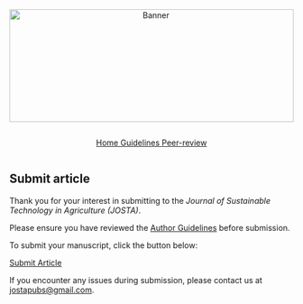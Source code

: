 ```{=html}
<div style="text-align: center; margin-bottom: 1em;">
  <img src="websitecover.jpg"
       alt="Banner"
       style="width: 100%; max-height: 200px; object-fit: cover;">
</div>
```

<link rel="stylesheet" href="https://cdn.jsdelivr.net/npm/bootstrap-icons/font/bootstrap-icons.css" />

<!-- Horizontal Button Group -->

::: {style="display: flex; flex-wrap: wrap; gap: 1em; justify-content: center; margin-top: 1em;"}
<a href="index.qmd" class="btn btn-outline-secondary"> <i  class="bi bi-house"></i> Home </a> <a href="authorguide.qmd" class="btn btn-outline-secondary"> <i class="bi bi-journal-text"></i> Guidelines </a> <a href="peerReview.qmd" class="btn btn-outline-secondary"> <i class="bi bi-chat-square-text"></i> Peer-review </a>
:::

## Submit article {.unnumbered}

Thank you for your interest in submitting to the *Journal of Sustainable Technology in Agriculture (JOSTA)*.

Please ensure you have reviewed the [Author Guidelines](authorguide.qmd) before submission.

To submit your manuscript, click the button below:

<a href="https://forms.gle/dVpghUscLZTkbBWw8" target="_blank" class="btn btn-outline-success"> <i  class="bi bi-upload"></i> Submit Article </a>

<!-- ```{=html} -->

<!-- <div style="margin-top: 1.5em;"> -->

<!--   <a href="https://forms.gle/dVpghUscLZTkbBWw8" target="_blank" style="display: inline-block; padding: 12px 20px; background-color: #007BFF; color: white; text-decoration: none; border-radius: 6px; font-weight: bold;"> -->

<!--     Submit Article -->

<!--   </a> -->

<!-- </div> -->

<!-- ``` -->

If you encounter any issues during submission, please contact us at [jostapubs@gmail.com](mailto:jostapubs@gmail.com).
